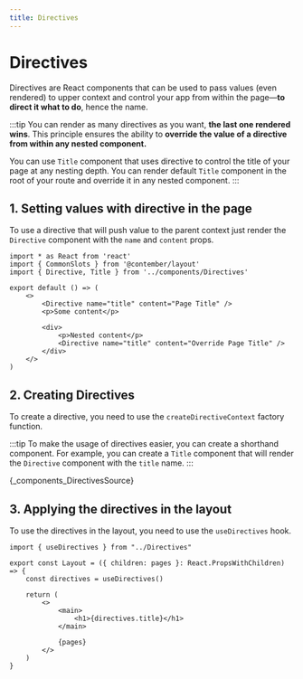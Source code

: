 ```yaml
---
title: Directives
---
```



# Directives

Directives are React components that can be used to pass values (even rendered) to upper context
and control your app from within the page—**to direct it what to do**, hence the name.

:::tip You can render as many directives as you want, **the last one rendered wins**.
This principle ensures the ability to **override the value of a directive from within
any nested component.**

You can use `Title` component that uses directive to control the title of your page at any nesting depth.
You can render default `Title` component in the root of your route and override it in any nested component.
:::

## 1. Setting values with directive in the page

To use a directive that will push value to the parent context just render the `Directive` component with the `name` and `content` props.

```tsx title="admin/pages/example.tsx" {3,7,12}
import * as React from 'react'
import { CommonSlots } from '@contember/layout'
import { Directive, Title } from '../components/Directives'

export default () => (
	<>
		<Directive name="title" content="Page Title" />
		<p>Some content</p>

		<div>
			<p>Nested content</p>
			<Directive name="title" content="Override Page Title" />
		</div>
	</>
)
```

## 2. Creating Directives

To create a directive, you need to use the `createDirectiveContext` factory function.

:::tip
To make the usage of directives easier, you can create a shorthand component. For example, you can create a `Title` component that will render the `Directive` component with the `title` name.
:::

<CodeBlock language="typescript" title="admin/components/Directives.tsx" metastring="{1,13,16-18}">
	{_components_DirectivesSource}
</CodeBlock>

## 3. Applying the directives in the layout

To use the directives in the layout, you need to use the `useDirectives` hook.

```tsx title="admin/components/Layout.tsx" {1,4,9}
import { useDirectives } from "../Directives"

export const Layout = ({ children: pages }: React.PropsWithChildren) => {
	const directives = useDirectives()

	return (
		<>
			<main>
				<h1>{directives.title}</h1>
			</main>

			{pages}
		</>
	)
}
```
